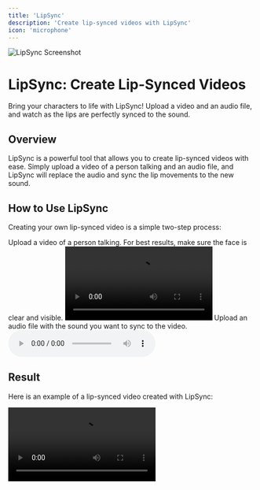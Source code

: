 ```yaml
---
title: 'LipSync'
description: 'Create lip-synced videos with LipSync'
icon: 'microphone'
---
```


<Frame>
  <img src="https://pixiomedia.nyc3.digitaloceanspaces.com/docs/lipsync.png" alt="LipSync Screenshot" />
</Frame>

# LipSync: Create Lip-Synced Videos

<Tip>
  Bring your characters to life with LipSync! Upload a video and an audio file, and watch as the lips are perfectly synced to the sound.
</Tip>

## Overview

LipSync is a powerful tool that allows you to create lip-synced videos with ease. Simply upload a video of a person talking and an audio file, and LipSync will replace the audio and sync the lip movements to the new sound.

## How to Use LipSync

Creating your own lip-synced video is a simple two-step process:

<Steps>
  <Step title="Step 1: Upload a Video">
    Upload a video of a person talking. For best results, make sure the face is clear and visible.
    <video src="https://pixiomedia.nyc3.digitaloceanspaces.com/docs/lipsync1.mp4" controls />
  </Step>
  <Step title="Step 2: Upload an Audio File">
    Upload an audio file with the sound you want to sync to the video.
    <audio src="https://pixiomedia.nyc3.digitaloceanspaces.com/docs/lipsync2.mp3" controls></audio>
  </Step>
</Steps>

## Result

Here is an example of a lip-synced video created with LipSync:

<video src="https://pixiomedia.nyc3.digitaloceanspaces.com/docs/lipsync-1757695115880.mp4" controls />

## Conclusion

LipSync is a powerful and easy-to-use tool that allows you to create custom lip-synced videos in just a few simple steps. Whether you're looking to create a hilarious meme or a professional-quality video, LipSync has you covered.
